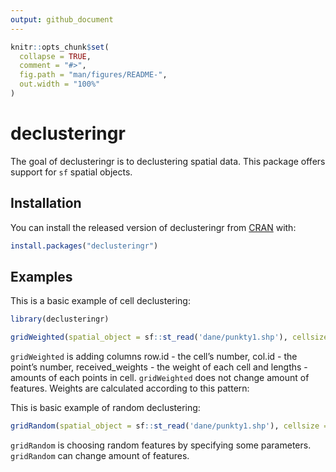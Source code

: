 ```yaml
---
output: github_document
---
```


<!-- README.md is generated from README.Rmd. Please edit that file -->

```r
knitr::opts_chunk$set(
  collapse = TRUE,
  comment = "#>",
  fig.path = "man/figures/README-",
  out.width = "100%"
)
```
# declusteringr

<!-- badges: start -->
<!-- badges: end -->

The goal of declusteringr is to declustering spatial data. This package offers support for `sf` spatial objects.

## Installation

You can install the released version of declusteringr from [CRAN](https://CRAN.R-project.org) with:

``` r
install.packages("declusteringr")
```

## Examples

This is a basic example of cell declustering:

```r
library(declusteringr)

gridWeighted(spatial_object = sf::st_read('dane/punkty1.shp'), cellsize = 0.05)
```


`gridWeighted` is adding columns row.id - the cell's number, col.id - the point's number, received_weights - the weight of each cell and lengths - amounts of each points in cell. `gridWeighted` does not change amount of features.
Weights are calculated according to this pattern:



This is basic example of random declustering:

```r
gridRandom(spatial_object = sf::st_read('dane/punkty1.shp'), cellsize = 0.05 , numpoint = 1)
```


`gridRandom` is choosing random features by specifying some parameters. `gridRandom` can change amount of features.
